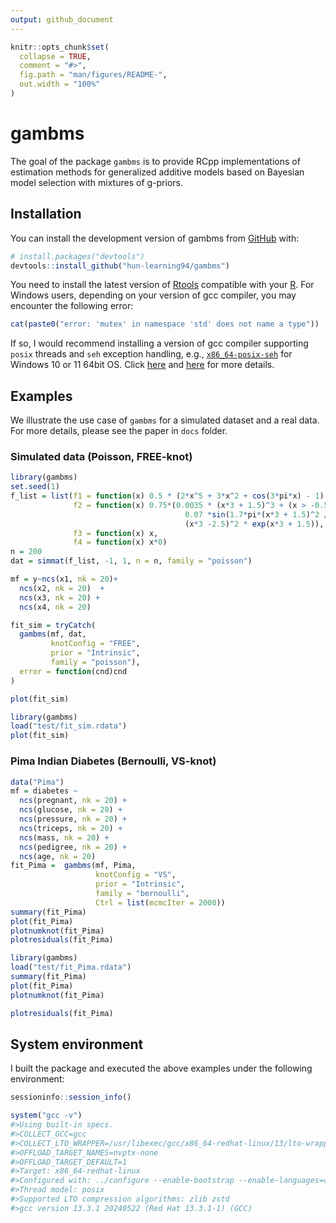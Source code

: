 ```yaml
---
output: github_document
---
```


<!-- README.md is generated from README.Rmd. Please edit that file -->

```r
knitr::opts_chunk$set(
  collapse = TRUE,
  comment = "#>",
  fig.path = "man/figures/README-",
  out.width = "100%"
)
```

# gambms

<!-- badges: start -->
<!-- badges: end -->

The goal of the package `gambms` is to provide RCpp implementations of estimation methods for generalized additive models based on Bayesian model selection with mixtures of g-priors.

## Installation

You can install the development version of gambms from [GitHub](https://github.com/) with:

``` r
# install.packages("devtools")
devtools::install_github("hun-learning94/gambms")
```

You need to install the latest version of [Rtools](https://cran.r-project.org/bin/windows/Rtools/) compatible with your [R](https://cran.r-project.org/bin/windows/). For Windows users, depending on your version of gcc compiler, you may encounter the following error:
```r
cat(paste0("error: 'mutex' in namespace 'std' does not name a type"))
```
If so, I would recommend installing a version of gcc compiler supporting `posix` threads and `seh` exception handling, e.g., [`x86_64-posix-seh`](https://sourceforge.net/projects/mingw-w64/files/) for Windows 10 or 11 64bit OS. Click [here](https://stackoverflow.com/questions/17242516/mingw-w64-threads-posix-vs-win32) and [here](http://jaryl-lan.blogspot.com/2020/09/how-to-solve-mutex-in-namespace-std.html) for more details.

## Examples

We illustrate the use case of `gambms` for a simulated dataset and a real data. For more details, please see the paper in `docs` folder.

### Simulated data (Poisson, FREE-knot)
```r
library(gambms)
set.seed(1)
f_list = list(f1 = function(x) 0.5 * (2*x^5 + 3*x^2 + cos(3*pi*x) - 1),
              f2 = function(x) 0.75*(0.0035 * (x*3 + 1.5)^3 + (x > -0.5 & x < 0.85) * 
                                       0.07 *sin(1.7*pi*(x*3 + 1.5)^2 / 3.2)*
                                       (x*3 -2.5)^2 * exp(x*3 + 1.5)),
              f3 = function(x) x,
              f4 = function(x) x*0)
n = 200
dat = simmat(f_list, -1, 1, n = n, family = "poisson")

mf = y~ncs(x1, nk = 20)+ 
  ncs(x2, nk = 20)  + 
  ncs(x3, nk = 20) + 
  ncs(x4, nk = 20)

fit_sim = tryCatch(
  gambms(mf, dat,
         knotConfig = "FREE",
         prior = "Intrinsic",
         family = "poisson"),
  error = function(cnd)cnd
)

plot(fit_sim)
```
```r
library(gambms)
load("test/fit_sim.rdata")
plot(fit_sim)
```

### Pima Indian Diabetes (Bernoulli, VS-knot)
```r
data("Pima")
mf = diabetes ~
  ncs(pregnant, nk = 20) +
  ncs(glucose, nk = 20) +
  ncs(pressure, nk = 20) +
  ncs(triceps, nk = 20) +
  ncs(mass, nk = 20) +
  ncs(pedigree, nk = 20) +
  ncs(age, nk = 20)
fit_Pima =  gambms(mf, Pima,
                   knotConfig = "VS",
                   prior = "Intrinsic",
                   family = "bernoulli",
                   Ctrl = list(mcmcIter = 2000))
summary(fit_Pima)
plot(fit_Pima)
plotnumknot(fit_Pima)
plotresiduals(fit_Pima)
```

```r
library(gambms)
load("test/fit_Pima.rdata")
summary(fit_Pima)
plot(fit_Pima)
plotnumknot(fit_Pima)
```

```r
plotresiduals(fit_Pima)
```


## System environment
I built the package and executed the above examples under the following environment:
```r
sessioninfo::session_info()
```
```r
system("gcc -v")
#>Using built-in specs.
#>COLLECT_GCC=gcc
#>COLLECT_LTO_WRAPPER=/usr/libexec/gcc/x86_64-redhat-linux/13/lto-wrapper
#>OFFLOAD_TARGET_NAMES=nvptx-none
#>OFFLOAD_TARGET_DEFAULT=1
#>Target: x86_64-redhat-linux
#>Configured with: ../configure --enable-bootstrap --enable-languages=c,c++,fortran,objc,obj-c++,ada,go,d,m2,lto --prefix=/usr --mandir=/usr/share/man --infodir=/usr/share/info --with-bugurl=http://bugzilla.redhat.com/bugzilla --enable-shared --enable-threads=posix --enable-checking=release --enable-multilib --with-system-zlib --enable-__cxa_atexit --disable-libunwind-exceptions --enable-gnu-unique-object --enable-linker-build-id --with-gcc-major-version-only --enable-libstdcxx-backtrace --with-libstdcxx-zoneinfo=/usr/share/zoneinfo --with-linker-hash-style=gnu --enable-plugin --enable-initfini-array --with-isl=/builddir/build/BUILD/gcc-13.3.1-20240522/obj-x86_64-redhat-linux/isl-install --enable-offload-targets=nvptx-none --without-cuda-driver --enable-offload-defaulted --enable-gnu-indirect-function --enable-cet --with-tune=generic --with-arch_32=i686 --build=x86_64-redhat-linux --with-build-config=bootstrap-lto --enable-link-serialization=1
#>Thread model: posix
#>Supported LTO compression algorithms: zlib zstd
#>gcc version 13.3.1 20240522 (Red Hat 13.3.1-1) (GCC)
```



<!-- What is special about using `README.Rmd` instead of just `README.md`? You can include R chunks like so: -->

<!-- ```{r cars} -->
<!-- summary(cars) -->
<!-- ``` -->

<!-- You'll still need to render `README.Rmd` regularly, to keep `README.md` up-to-date. `devtools::build_readme()` is handy for this. You could also use GitHub Actions to re-render `README.Rmd` every time you push. An example workflow can be found here: <https://github.com/r-lib/actions/tree/v1/examples>. -->

<!-- You can also embed plots, for example: -->

<!-- ```{r pressure, echo = FALSE} -->
<!-- plot(pressure) -->
<!-- ``` -->

<!-- In that case, don't forget to commit and push the resulting figure files, so they display on GitHub and CRAN. -->
